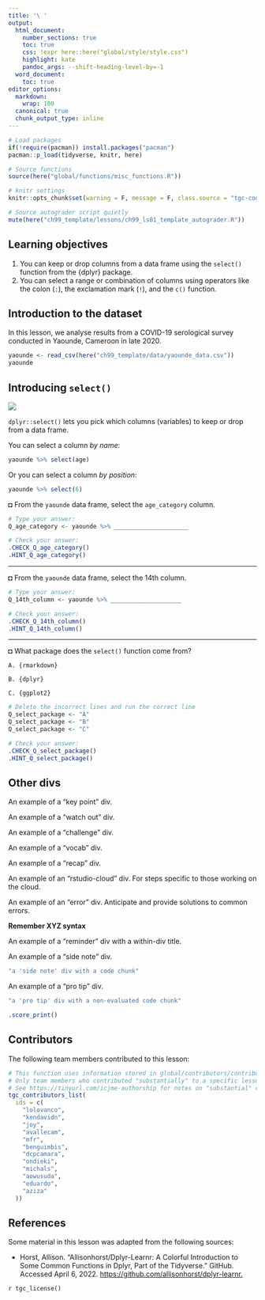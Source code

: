 ```yaml
---
title: '\ '
output:
  html_document:
    number_sections: true
    toc: true
    css: !expr here::here("global/style/style.css")
    highlight: kate
    pandoc_args: --shift-heading-level-by=-1
  word_document:
    toc: true
editor_options:
  markdown:
    wrap: 100
  canonical: true
  chunk_output_type: inline
---
```


```r
# Load packages 
if(!require(pacman)) install.packages("pacman")
pacman::p_load(tidyverse, knitr, here)

# Source functions 
source(here("global/functions/misc_functions.R"))

# knitr settings
knitr::opts_chunk$set(warning = F, message = F, class.source = "tgc-code-block", error = T)

# Source autograder script quietly 
mute(here("ch99_template/lessons/ch99_ls01_template_autograder.R"))
```

## Learning objectives {.unlisted .unnumbered}

1.  You can keep or drop columns from a data frame using the `select()` function from the {dplyr} package.
2.  You can select a range or combination of columns using operators like the colon (`:`), the exclamation mark (`!`), and the `c()` function.

## Introduction to the dataset

In this lesson, we analyse results from a COVID-19 serological survey conducted in Yaounde, Cameroon in late 2020.

```r
yaounde <- read_csv(here("ch99_template/data/yaounde_data.csv"))
yaounde  
```

## Introducing `select()`

![](../images/final_dplyr_select.png)

`dplyr::select()` lets you pick which columns (variables) to keep or drop from a data frame.

You can select a column *by name*:

```r
yaounde %>% select(age) 
```

Or you can select a column *by position*:

```r
yaounde %>% select(6)
```

::: practice
◘ From the `yaounde` data frame, select the `age_category` column.

```r
# Type your answer:
Q_age_category <- yaounde %>% _____________________
```

```r
# Check your answer:
.CHECK_Q_age_category()
.HINT_Q_age_category()
```

------------------------------------------------------------------------

◘ From the `yaounde` data frame, select the 14th column.

```r
# Type your answer:
Q_14th_column <- yaounde %>% ____________________
```

```r
# Check your answer:
.CHECK_Q_14th_column()
.HINT_Q_14th_column()
```

------------------------------------------------------------------------

◘ What package does the `select()` function come from?

    A. {rmarkdown}

    B. {dplyr}

    C. {ggplot2}

```r
# Delete the incorrect lines and run the correct line
Q_select_package <- "A"
Q_select_package <- "B"
Q_select_package <- "C"
```

```r
# Check your answer:
.CHECK_Q_select_package()
.HINT_Q_select_package()
```
:::

## Other divs

::: key-point
An example of a "key point" div.
:::

::: watch-out
An example of a "watch out" div.
:::

::: challenge
An example of a "challenge" div.
:::

::: vocab
An example of a "vocab" div.
:::

::: recap
An example of a "recap" div.
:::

::: rstudio-cloud
An example of an "rstudio-cloud" div. For steps specific to those working on the cloud.
:::

::: error
An example of an "error" div. Anticipate and provide solutions to common errors.
:::

::: reminder
**Remember XYZ syntax**

An example of a "reminder" div with a within-div title.
:::

::: side-note
An example of a "side note" div.

```r
"a 'side note' div with a code chunk"
```
:::

::: pro-tip
An example of a "pro tip" div.

```r
"a 'pro tip' div with a non-evaluated code chunk"
```
:::

```r
.score_print()
```

## Contributors {.unlisted .unnumbered}

The following team members contributed to this lesson:

```r
# This function uses information stored in global/contributors/contributors.csv
# Only team members who contributed "substantially" to a specific lesson should be listed here
# See https://tinyurl.com/icjme-authorship for notes on "substantial" contribution
tgc_contributors_list(
  ids = c(
    "lolovanco",
    "kendavidn",
    "joy",
    "avallecam",
    "mfr",
    "benguimbis",
    "dcpcamara",
    "ondieki",
    "michals",
    "aowusuda",
    "eduardo",
    "aziza"
  ))
```

## References {.unlisted .unnumbered}

Some material in this lesson was adapted from the following sources:

-   Horst, Allison. "Allisonhorst/Dplyr-Learnr: A Colorful Introduction to Some Common Functions in Dplyr, Part of the Tidyverse." GitHub. Accessed April 6, 2022. <https://github.com/allisonhorst/dplyr-learnr.>

<!-- (Chicago format. You can use https://www.citationmachine.net) -->

`r tgc_license()`
